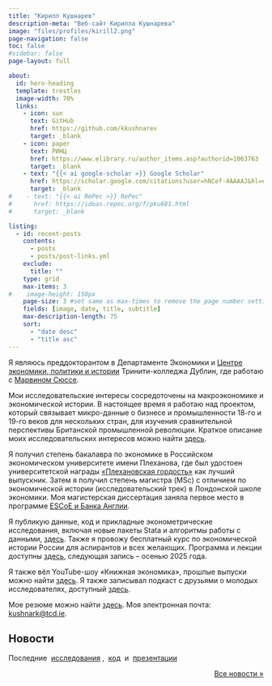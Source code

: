 ```yaml
---
title: "Кирилл Кушнарев"
description-meta: "Веб-сайт Кирилла Кушнарева"
image: "files/profiles/kirill2.png"
page-navigation: false
toc: false
#sidebar: false
page-layout: full

about:
  id: hero-heading
  template: trestles
  image-width: 70%
  links:
    - icon: sun
      text: GitHub
      href: https://github.com/kkushnarev
      target: _blank 
    - icon: paper
      text: РИНЦ
      href: https://www.elibrary.ru/author_items.asp?authorid=1063763
      target: _blank
    - text: "{{< ai google-scholar >}} Google Scholar"
      href: https://scholar.google.com/citations?user=hNCef-4AAAAJ&hl=en
      target: _blank
#    - text: "{{< ai RePec >}} RePec"
#      href: https://ideas.repec.org/f/pku681.html
#      target: _blank

listing:
  - id: recent-posts
    contents: 
      - posts
      - posts/post-links.yml
    exclude:
      title: ""
    type: grid
    max-items: 3
#    image-height: 150px
    page-size: 3 #set same as max-times to remove the page number setting
    fields: [image, date, title, subtitle]
    max-description-length: 75
    sort: 
      - "date desc"
      - "title asc"
---
```


:::{#hero-heading}

Я являюсь преддокторантом в Департаменте Экономики и [Центре экономики, политики и истории](https://ceph.ie/people-re/kirill-kushnarev/) Тринити-колледжа Дублин, где работаю с [Марвином Сюссе](https://marvinsuesse.com).

Мои исследовательские интересы сосредоточены на макроэкономике и экономической истории. В настоящее время я работаю над проектом, который связывает микро-данные о бизнесе и промышленности 18-го и 19-го веков для нескольких стран, для изучения сравнительной перспективы Британской промышленной революции. Краткое описание моих исследовательских интересов можно найти [здесь](projects.qmd).

Я получил степень бакалавра по экономике в Российском экономическом университете имени Плеханова, где был удостоен университетской награды [«Плехановская гордость»](https://www-rea-ru.translate.goog/news/3303-vashi-kryilya--nasha-gordost-nazvanyi-luchshie-vyipuskniki-plehanovki-2022-goda?_x_tr_sl=auto&_x_tr_tl=en&_x_tr_hl=ru&_x_tr_pto=wapp) как лучший выпускник. Затем я получил степень магистра (MSc) с отличием по экономической истории (исследовательский трек) в Лондонской школе экономики. Моя магистерская диссертация заняла первое место в программе [ESCoE и Банка Англии](https://www.escoe.ac.uk/opportunities/escoe-masters-dissertation-programme/).

Я публикую данные, код и прикладные эконометрические исследования, включая новые пакеты Stata и алгоритмы работы с данными, [здесь](people.qmd). Также я провожу бесплатный курс по экономической истории России для аспирантов и всех желающих. Программа и лекции доступны [здесь](teaching.qmd), следующая запись – осенью 2025 года.

Я также вёл YouTube-шоу «Книжная экономика», прошлые выпуски можно найти [здесь](https://www.youtube.com/playlist?list=PLSlOrkUZEiSxfeNVza3p1amPzfm-ePJZB). Я также записывал подкаст с друзьями о молодых исследователях, доступный [здесь](https://podcasts.apple.com/gb/podcast/%D0%B0-%D1%8D%D1%82%D0%BE-%D0%B5%D1%89%D0%B5-%D0%BA%D1%82%D0%BE/id1539021580).

Мое резюме можно найти [здесь](posts.qmd#category=paper). Моя электронная почта: [kushnark@tcd.ie](mailto:kushnark@tcd.ie).

:::

## Новости
Последние &nbsp;[исследования](posts.qmd#category=paper)&nbsp;, &nbsp;[код](posts.qmd#category=news)&nbsp; и &nbsp;[презентации](posts.qmd#category=event)

:::{#recent-posts}
:::

<p align="right">[Все новости »](/posts.qmd)</p>

